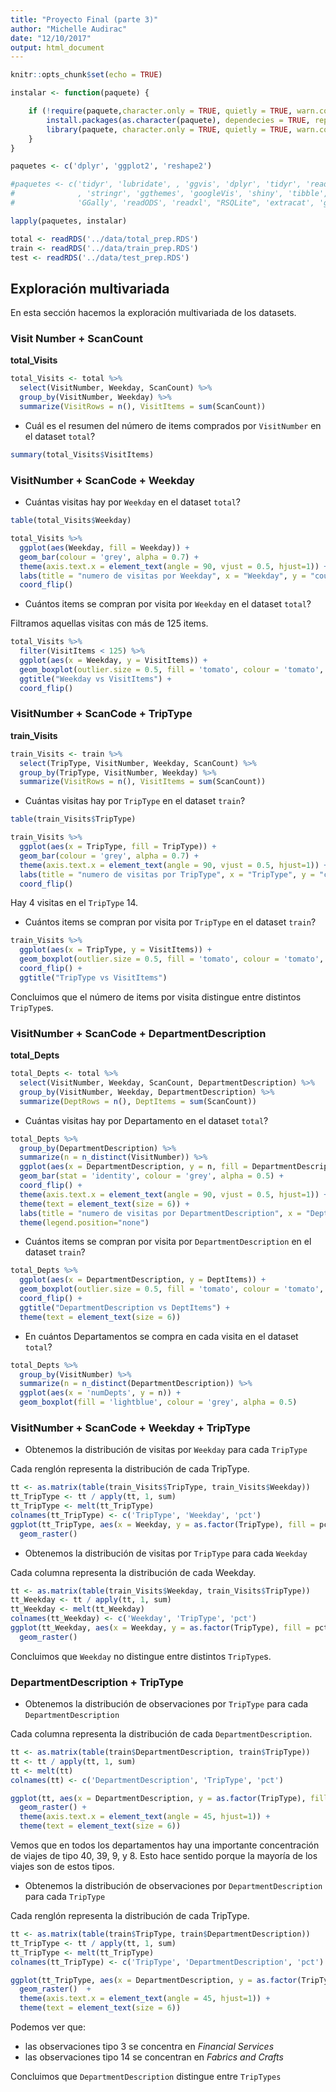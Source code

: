 ```yaml
---
title: "Proyecto Final (parte 3)"
author: "Michelle Audirac"
date: "12/10/2017"
output: html_document
---
```


```r
knitr::opts_chunk$set(echo = TRUE)

instalar <- function(paquete) {

    if (!require(paquete,character.only = TRUE, quietly = TRUE, warn.conflicts = FALSE)) {
        install.packages(as.character(paquete), dependecies = TRUE, repos = "http://cran.us.r-project.org")
        library(paquete, character.only = TRUE, quietly = TRUE, warn.conflicts = FALSE)
    }
}

paquetes <- c('dplyr', 'ggplot2', 'reshape2')

#paquetes <- c('tidyr', 'lubridate', , 'ggvis', 'dplyr', 'tidyr', 'readr', 'rvest', 
#              , 'stringr', 'ggthemes', 'googleVis', 'shiny', 'tibble', 'vcd', 'vcdExtra', 
#              'GGally', 'readODS', 'readxl', "RSQLite", 'extracat', 'gridExtra', 'outliers')

lapply(paquetes, instalar)

```

```r
total <- readRDS('../data/total_prep.RDS')
train <- readRDS('../data/train_prep.RDS')
test <- readRDS('../data/test_prep.RDS')
```

## Exploración multivariada

En esta sección hacemos la exploración multivariada de los datasets.

### Visit Number + ScanCount

**total_Visits**

```r
total_Visits <- total %>% 
  select(VisitNumber, Weekday, ScanCount) %>% 
  group_by(VisitNumber, Weekday) %>% 
  summarize(VisitRows = n(), VisitItems = sum(ScanCount))
```

* Cuál es el resumen del número de items comprados por `VisitNumber` en el dataset `total`?

```r
summary(total_Visits$VisitItems)
```

<!-- ```{r} -->
<!-- ggplot(total_Visits, aes(x = 'count', y = VisitItems)) + -->
<!--   geom_boxplot(colour = 'grey', fill = 'lightblue', alpha = 0.7) + -->
<!--   coord_flip() -->
<!-- ``` -->

### VisitNumber + ScanCode + Weekday

* Cuántas visitas hay por `Weekday` en el dataset `total`?

```r
table(total_Visits$Weekday)
```

```r
total_Visits %>% 
  ggplot(aes(Weekday, fill = Weekday)) +
  geom_bar(colour = 'grey', alpha = 0.7) + 
  theme(axis.text.x = element_text(angle = 90, vjust = 0.5, hjust=1)) + 
  labs(title = "numero de visitas por Weekday", x = "Weekday", y = "count") + 
  coord_flip()
```

<!-- * Cuántos observaciones hay por visita por `Weekday` en el dataset `total`? -->

<!-- Filtramos aquellas visitas con más de 125 observaciones. -->

<!-- ```{r} -->
<!-- total_Visits %>% -->
<!--   filter(VisitRows < 125) %>% -->
<!--   ggplot(aes(x = Weekday, y = VisitRows)) + -->
<!--   geom_boxplot() + -->
<!--   ggtitle("Weekday vs VisitRows") -->
<!-- ``` -->

* Cuántos items se compran por visita por `Weekday` en el dataset `total`?

Filtramos aquellas visitas con más de 125 items.

```r
total_Visits %>%
  filter(VisitItems < 125) %>%
  ggplot(aes(x = Weekday, y = VisitItems)) +
  geom_boxplot(outlier.size = 0.5, fill = 'tomato', colour = 'tomato', alpha = 0.5) +
  ggtitle("Weekday vs VisitItems") +
  coord_flip()
```

### VisitNumber + ScanCode + TripType

**train_Visits**

```r
train_Visits <- train %>% 
  select(TripType, VisitNumber, Weekday, ScanCount) %>% 
  group_by(TripType, VisitNumber, Weekday) %>% 
  summarize(VisitRows = n(), VisitItems = sum(ScanCount))
```

<!--```{r} -->
<!--train_Visits <- train %>%  -->
<!-- select(TripType, VisitNumber, Weekday, ScanCount) %>%  -->
<!-- mutate(PosCount = ScanCount > 0, NegCount = ScanCount < 0) %>%  -->
<!-- group_by(TripType, VisitNumber, Weekday) %>%  -->
<!-- summarize(VisitRows = n(), VisitItems = sum(ScanCount),  -->
<!-- VisitPosItems = sum(ScanCount * PosCount), -->
<!-- VisitNegItems = sum(ScanCount * NegCount)) -->
<!-- ``` -->

* Cuántas visitas hay por `TripType` en el dataset `train`?

```r
table(train_Visits$TripType)
```

```r
train_Visits %>%  
  ggplot(aes(x = TripType, fill = TripType)) + 
  geom_bar(colour = 'grey', alpha = 0.7) + 
  theme(axis.text.x = element_text(angle = 90, vjust = 0.5, hjust=1)) + 
  labs(title = "numero de visitas por TripType", x = "TripType", y = "count") + 
  coord_flip()
```

Hay 4 visitas en el `TripType` 14.

<!-- * Cuántos obervaciones hay por visita por `TripType` en el dataset `train`? -->

<!-- ```{r} -->
<!-- train_Visits %>%   -->
<!--   ggplot(aes(x = TripType, y = VisitRows)) + -->
<!--   geom_boxplot() + -->
<!--   coord_flip() + -->
<!--   ggtitle("TripType vs VisitRows") -->
<!-- ``` -->

* Cuántos items se compran por visita por `TripType` en el dataset `train`?

```r
train_Visits %>% 
  ggplot(aes(x = TripType, y = VisitItems)) +
  geom_boxplot(outlier.size = 0.5, fill = 'tomato', colour = 'tomato', alpha = 0.5) +
  coord_flip() +
  ggtitle("TripType vs VisitItems")
```

Concluimos que el número de items por visita distingue entre distintos `TripType`s.

### VisitNumber + ScanCode + DepartmentDescription

**total_Depts**

```r
total_Depts <- total %>% 
  select(VisitNumber, Weekday, ScanCount, DepartmentDescription) %>% 
  group_by(VisitNumber, Weekday, DepartmentDescription) %>% 
  summarize(DeptRows = n(), DeptItems = sum(ScanCount))
```

* Cuántas visitas hay por Departamento en el dataset `total`?
```r
total_Depts %>% 
  group_by(DepartmentDescription) %>% 
  summarize(n = n_distinct(VisitNumber)) %>% 
  ggplot(aes(x = DepartmentDescription, y = n, fill = DepartmentDescription)) +
  geom_bar(stat = 'identity', colour = 'grey', alpha = 0.5) +
  coord_flip() + 
  theme(axis.text.x = element_text(angle = 90, vjust = 0.5, hjust=1)) + 
  theme(text = element_text(size = 6)) +
  labs(title = "numero de visitas por DepartmentDescription", x = "Dept", y = "count") + 
  theme(legend.position="none")
```

* Cuántos items se compran por visita por `DepartmentDescription` en el dataset `train`?

```r
total_Depts %>% 
  ggplot(aes(x = DepartmentDescription, y = DeptItems)) +
  geom_boxplot(outlier.size = 0.5, fill = 'tomato', colour = 'tomato', alpha = 0.25) +
  coord_flip() +
  ggtitle("DepartmentDescription vs DeptItems") + 
  theme(text = element_text(size = 6))
```

* En cuántos Departamentos se compra en cada visita en el dataset `total`?

```r
total_Depts %>% 
  group_by(VisitNumber) %>% 
  summarize(n = n_distinct(DepartmentDescription)) %>% 
  ggplot(aes(x = 'numDepts', y = n)) +
  geom_boxplot(fill = 'lightblue', colour = 'grey', alpha = 0.5) 
```

### VisitNumber + ScanCode + Weekday + TripType

<!-- * Cuántas visitas hay por `TripType` por `Weekday` en el dataset `train`? -->

<!-- ```{r} -->
<!-- table(train_Visits$TripType, train_Visits$Weekday) -->
<!-- ``` -->

* Obtenemos la distribución de visitas por `Weekday` para cada `TripType`

Cada renglón representa la distribución de cada TripType.
```r
tt <- as.matrix(table(train_Visits$TripType, train_Visits$Weekday))
tt_TripType <- tt / apply(tt, 1, sum)
tt_TripType <- melt(tt_TripType)
colnames(tt_TripType) <- c('TripType', 'Weekday', 'pct')
ggplot(tt_TripType, aes(x = Weekday, y = as.factor(TripType), fill = pct)) + 
  geom_raster()
```

* Obtenemos la distribución de visitas por `TripType` para cada `Weekday`

Cada columna representa la distribución de cada Weekday.
```r
tt <- as.matrix(table(train_Visits$Weekday, train_Visits$TripType))
tt_Weekday <- tt / apply(tt, 1, sum)
tt_Weekday <- melt(tt_Weekday)
colnames(tt_Weekday) <- c('Weekday', 'TripType', 'pct')
ggplot(tt_Weekday, aes(x = Weekday, y = as.factor(TripType), fill = pct)) + 
  geom_raster()
```

Concluimos que `Weekday` no distingue entre distintos `TripType`s.

### DepartmentDescription + TripType

<!-- * Cuántas observaciones hay por `DepartmentDescription` por cada `TripType` en el dataset `train`? -->
<!-- ```{r} -->
<!-- table(train$DepartmentDescription, train$TripType) -->
<!-- ``` -->

* Obtenemos la distribución de observaciones por `TripType` para cada `DepartmentDescription`

Cada columna representa la distribución de cada `DepartmentDescription`.
```r
tt <- as.matrix(table(train$DepartmentDescription, train$TripType))
tt <- tt / apply(tt, 1, sum)
tt <- melt(tt)
colnames(tt) <- c('DepartmentDescription', 'TripType', 'pct')

ggplot(tt, aes(x = DepartmentDescription, y = as.factor(TripType), fill = pct)) +
  geom_raster() +
  theme(axis.text.x = element_text(angle = 45, hjust=1)) +
  theme(text = element_text(size = 6))
```

Vemos que en todos los departamentos hay una importante concentración de viajes de tipo 40, 39, 9, y 8. Esto hace sentido porque la mayoría de los viajes son de estos tipos.

* Obtenemos la distribución de observaciones por `DepartmentDescription` para cada `TripType`

Cada renglón representa la distribución de cada TripType.
```r
tt <- as.matrix(table(train$TripType, train$DepartmentDescription))
tt_TripType <- tt / apply(tt, 1, sum)
tt_TripType <- melt(tt_TripType)
colnames(tt_TripType) <- c('TripType', 'DepartmentDescription', 'pct')

ggplot(tt_TripType, aes(x = DepartmentDescription, y = as.factor(TripType), fill = pct)) + 
  geom_raster()  +
  theme(axis.text.x = element_text(angle = 45, hjust=1)) +
  theme(text = element_text(size = 6))
```

Podemos ver que:

+ las observaciones tipo 3 se concentra en *Financial Services*
+ las observaciones tipo 14 se concentran en *Fabrics and Crafts*

Concluimos que `DepartmentDescription` distingue entre `TripTypes`

<!-- ### VisitNumber + ScanCode + Weekday + DepartmentDescription + TripType -->

<!-- **train_Depts** -->

<!-- ```{r} -->
<!-- train_Depts <- train %>%  -->
<!--   select(TripType, VisitNumber, Weekday, ScanCount, DepartmentDescription) %>%  -->
<!--   group_by(TripType, VisitNumber, Weekday, DepartmentDescription) %>%  -->
<!--   summarize(DeptRows = n(), DeptItems = sum(ScanCount)) -->
<!-- ``` -->

<!-- ```{r} -->
<!-- train_Depts %>% left_join(train_Visits, by = c('TripType', 'VisitNumber', 'Weekday')) %>%  -->
<!--   arrange(VisitNumber) -->
<!-- ``` -->

<!--  #### -->
<!-- Para resolver el problema tomaremos la distribución por departamento por cada trip type...analysis de correspondencias -->

<!-- por visita encontrar el más cercano -->


<!-- #### -->